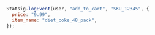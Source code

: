 ```javascript
Statsig.logEvent(user, "add_to_cart", "SKU_12345", {
  price: "9.99",
  item_name: "diet_coke_48_pack",
});
```


